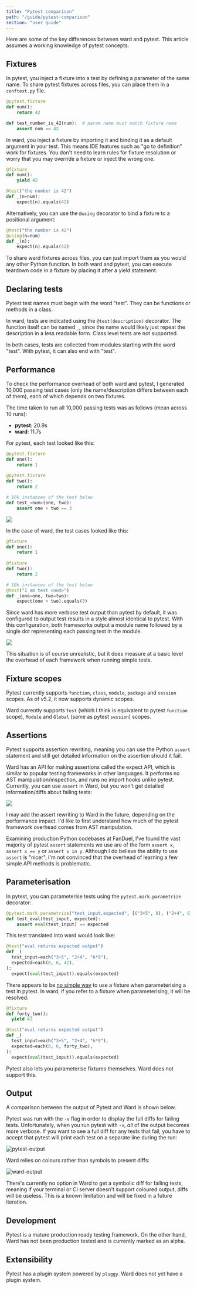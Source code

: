 ```yaml
---
title: "Pytest comparison"
path: "/guide/pytest-comparison"
section: "user guide"
---
```


Here are some of the key differences between ward and pytest. This article assumes a working knowledge of pytest concepts.

## Fixtures

In pytest, you inject a fixture into a test by defining a parameter of the same name. To share pytest fixtures across files, you can place them in a `conftest.py` file.

```python
@pytest.fixture
def num():
    return 42

def test_number_is_42(num):  # param name must match fixture name
    assert num == 42
```

In ward, you inject a fixture by importing it and binding it as a default argument in your test. This means IDE features such as "go to definition" work for fixtures. You don't need to learn rules for fixture resolution or worry that you may override a fixture or inject the wrong one.

```python
@fixture
def num():
    yield 42

@test("the number is 42")
def _(n=num):
    expect(n).equals(42)
```

Alternatively, you can use the `@using` decorator to bind a fixture to a positional argument: 

```python
@test("the number is 42")
@using(n=num)
def _(n):
    expect(n).equals(42)
```

To share ward fixtures across files, you can just import them as you would any other Python function. In both ward and pytest, you can execute teardown code in a fixture by placing it after a yield statement.

## Declaring tests

Pytest test names must begin with the word "test". They can be functions or methods in a class.

In ward, tests are indicated using the `@test(description)` decorator. The function itself can be named `_`, since the name would likely just repeat the description in a less readable form. Class level tests are not supported.

In both cases, tests are collected from modules starting with the word "test". With pytest, it can also end with "test".

## Performance

To check the performance overhead of both ward and pytest, I generated 10,000 passing test cases (only the name/description differs between each of them), each of which depends on two fixtures.

The time taken to run all 10,000 passing tests was as follows (mean across 10 runs):

- **pytest**: 20.9s
- **ward**: 11.7s

For pytest, each test looked like this:

```python
@pytest.fixture
def one():
    return 1
    
@pytest.fixture
def two():
    return 2

# 10k instances of the test below
def test_<num>(one, two):
    assert one + two == 3
```

![](../../images/pytest-bench.png)

In the case of ward, the test cases looked like this:

```python
@fixture
def one():
    return 1
    
@fixture
def two():
    return 2

# 10k instances of the test below
@test("I am test <num>")
def _(one=one, two=two):
    expect(one + two).equals(3)
```

Since ward has more verbose test output than pytest by default, it was configured to output test results in a style almost identical to pytest. With this configuration, both frameworks output a module name followed by a single dot representing each passing test in the module.

![](../../images/ward-bench.png)

This situation is of course unrealistic, but it does measure at a basic level the overhead of each framework when running simple tests.

## Fixture scopes

Pytest currently supports `function`, `class`, `module`, `package` and `session` scopes. As of v5.2, it now supports dynamic scopes.

Ward currently supports `Test` (which I think is equivalent to pytest `function` scope), `Module` and `Global` (same as pytest `session`) scopes.

## Assertions

Pytest supports assertion rewriting, meaning you can use the Python `assert` statement and still get detailed information on the assertion should it fail.

Ward has an API for making assertions called the expect API, which is similar to popular testing frameworks in other languages. It performs no AST manipulation/inspection, and runs no import hooks unlike pytest. Currently, you can use `assert` in Ward, but you won't get detailed information/diffs about failing tests:

![](../../images/ward-assertion-out.png)

I may add the assert rewriting to Ward in the future, depending on the performance impact. I'd like to first understand how much of the pytest framework overhead comes from AST manipulation.

Examining production Python codebases at FanDuel, I've found the vast majority of pytest `assert` statements we use are of the form `assert x`, `assert x == y` or `assert x in y`. Although I do believe the ability to use `assert` is "nicer", I'm not convinced that the overhead of learning a few simple API methods is problematic.

## Parameterisation

In pytest, you can parameterise tests using the `pytest.mark.parametrize` decorator:

```python
@pytest.mark.parametrize("test_input,expected", [("3+5", 8), ("2+4", 6), ("6*9", 42)])
def test_eval(test_input, expected):
    assert eval(test_input) == expected
```

This test translated into ward would look like:

```python
@test("eval returns expected output")
def _(
  test_input=each("3+5", "2+4", "6*9"),
  expected=each(8, 6, 42),
):
  expect(eval(test_input)).equals(expected)
```

There appears to be [no simple way](https://github.com/pytest-dev/pytest/issues/349) to use a fixture when parameterising a test in pytest. In ward, if you refer to a fixture when parameterising, it will be resolved:

```python
@fixture
def forty_two():
  yield 42

@test("eval returns expected output")
def _(
  test_input=each("3+5", "2+4", "6*9"),
  expected=each(8, 6, forty_two),
):
  expect(eval(test_input)).equals(expected)
```

Pytest also lets you parameterise fixtures themselves. Ward does not support this.

## Output

A comparison between the output of Pytest and Ward is shown below.

Pytest was run with the `-v` flag in order to display the full diffs
for failing tests. Unfortunately, when you run pytest with `-v`, *all*
of the output becomes more verbose. If you want to see a full diff for 
any tests that fail, you have to accept that pytest will print each test
on a separate line during the run:

![pytest-output](../../images/pytest-output.png)

Ward relies on colours rather than symbols to present diffs:

![ward-output](../../images/ward-output.png)

There's currently no option in Ward to get a symbolic diff for
failing tests, meaning if your terminal or CI server doesn't support
coloured output, diffs will be useless. This is a known limitation and
will be fixed in a future iteration.

## Development

Pytest is a mature production ready testing framework. On the other hand, Ward has not been production tested and is currently marked as an alpha.

## Extensibility

Pytest has a plugin system powered by `pluggy`. Ward does not yet have a
plugin system.
